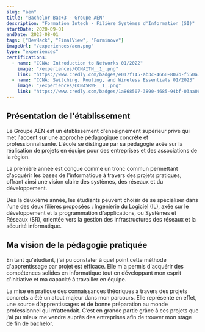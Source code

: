 ```yaml
---
slug: "aen"
title: "Bachelor Bac+3 - Groupe AEN"
description: "Formation Intech - Filière Systèmes d'Information (SI)"
startDate: 2020-09-01
endDate: 2023-08-01
tags: ["DevHack", "FinalView", "Forminove"]
imageUrl: "/experiences/aen.png"
type: "experiences"
certifications:
  - name: "CCNA: Introduction to Networks 01/2022"
    image: "/experiences/CCNAITN__1_.png"
    link: "https://www.credly.com/badges/e017f145-ab3c-4660-807b-f550a71b3ed4?source=linked_in_profile"
  - name: "CCNA: Switching, Routing, and Wireless Essentials 01/2023"
    image: "/experiences/CCNASRWE__1_.png"
    link: "https://www.credly.com/badges/1a868507-3890-4685-94bf-03aa06121deb/public_url"
---
```


## Présentation de l'établissement

Le Groupe AEN est un établissement d'enseignement supérieur privé qui met l'accent sur une approche pédagogique concrète et professionnalisante. L'école se distingue par sa pédagogie axée sur la réalisation de projets en équipe pour des entreprises et des associations de la région.

La première année est conçue comme un tronc commun permettant d'acquérir les bases de l'informatique à travers des projets pratiques, offrant ainsi une vision claire des systèmes, des réseaux et du développement.

Dès la deuxième année, les étudiants peuvent choisir de se spécialiser dans l'une des deux filières proposées : Ingénierie du Logiciel (IL), axée sur le développement et la programmation d'applications, ou Systèmes et Réseaux (SR), orientée vers la gestion des infrastructures des réseaux et la sécurité informatique.

## Ma vision de la pédagogie pratiquée

En tant qu'étudiant, j'ai pu constater à quel point cette méthode d'apprentissage par projet est efficace. Elle m'a permis d'acquérir des compétences solides en informatique tout en développant mon esprit d'initiative et ma capacité à travailler en équipe.

La mise en pratique des connaissances théoriques à travers des projets concrets a été un atout majeur dans mon parcours. Elle représente en effet, une source d’apprentissages et de bonne préparation au monde professionnel qui m’attendait. C’est en grande partie grâce à ces projets que j’ai pu mieux me vendre auprès des entreprises afin de trouver mon stage de fin de bachelor.
